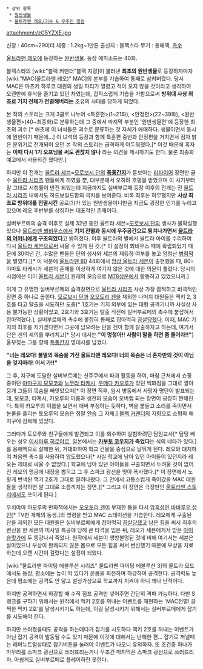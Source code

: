  * 상위 항목
  * [[원반생물]]
  * [[울트라맨 레오/괴수 & 우주인 일람]]

attachment:/zC5YZXE.jpg

신장 : 40cm~29미터
체중 : 1.2kg~1만톤
출신지 : 블랙스타
무기 : 용해액, [[촉수]]

[[울트라맨 레오]]에 등장하는 [[원반생물]]. 등장 에피소드는 40화.

블랙스타의 [wiki:"블랙 커맨더"블랙 지령]이 불러낸 '''최초의 원반생물'''로 등장하자마자 [wiki:"MAC(울트라맨 레오)" MAC]의 본부를 기습하여 통째로 삼켜버렸다. 당시 MAC은 마츠키 하루코 대원의 생일 파티가 열렸고 적이 오지 않을 것이라고 생각하여 오랜만에 휴식을 즐기고 있던 차였는데, 갑작스럽게 기습을 가함으로써 '''방위대 사상 최초로 기지 전체가 전멸해버리는''' 초유의 사태를 당하게 되었다.

본 작의 스토리는 크게 3쿨로 나누어 <특훈편>(1~21화), <안정편>(22~39화), <원반생물편>(40~최종화)로 분류하는데 그 중에서 마지막 부분인 '원반생물편'에 등장한 최초의 괴수.[* 애초에 이 녀석들은 괴수로 분류하는 것 자체가 애매하다. 생물이면서 동시에 원반이기 때문에...] 이 녀석의 등장과 함께 특훈편 중반과 안정편을 거치면서 점차 밝은 분위기로 전개되어 오던 본 작의 스토리는 급격하게 어두워졌다.[* 이것 때문에 혹자는 '''이때 다시 1기 오프닝을 써도 괜찮지 않나''' 라는 의견을 제시하기도 한다. 물론 최종화 예고에서 사용되긴 했다만.]

하지만 이 전개는 [[울트라 세븐]]=[[모로보시 단]]의 '''[[폭풍간지]]'''가 돋보이는 [[리타이어]] 장면만 골수 [[울트라 시리즈]] 팬들에게 까였을 뿐, 대부분에서 오히려 호평을 받았으며 이 시기부터 말 그대로 시청률이 반전 되었는데 지금까지도 실버부르메 등장 이후의 전개는 전 [[울트라 시리즈]] 내에서도 하드보일드함의 극치를 보여준다. 비록 최후는 허무했지만 '''사상 최초로 방위대를 전멸시킨''' 공로(?)가 있는 원반생물이니만큼 지금도 굉장한 인기를 누리고 있으며 레오 후반부를 상징하는 대표적인 존재이다. 

실버부르메의 습격 이후로 실제 32년 동안 울트라 세븐=[[모로보시 단]]의 생사가 불확실했었으나 [[울트라맨 뫼비우스]]에서 '''기지 전멸과 동시에 우주공간으로 튕겨나가면서 [[울트라의 어머니]]에게 구조되었다'''고 밝혀졌다. 이후 울트라의 별에서 울트라 아이를 수리하여 다시 [[울트라 세븐]]으로써 싸울 수 있게 된 것.[* 이 설정이 뫼비우스 때에 확립되었기 때문에 30여년 간, 수많은 팬들은 단의 생사와 세븐의 재등장 여부를 놓고 엄청난 [[병림픽]]을 벌였다.][* 이 덕분에 [[울트라맨 80]] 44화에서 [[망상 울트라 세븐]]이 출현했을 때, 80=야마토 타케시가 세븐의 존재를 이상하게 여기지 않은 것에 대한 의문이 풀렸다. 당시의 시점에선 이미 [[울트라 세븐]]이 원래의 모습으로 [[M78성운]]에서 활동하고 있었으니까.]

{{{#!html
<iframe width="480" height="360" src="//www.youtube.com/embed/L9OX4El_XP8" frameborder="0" allowfullscreen></iframe>
}}}
이게 그 유명한 실버부르메의 습격장면으로 [[울트라 시리즈]] 사상 가장 끔찍하고 비극적인 장면 중 하나로 꼽힌다. [[모로보시 단]]과 [[오오토리 겐]]을 제외한 나머지 대원들은 맥키 2, 3호를 타고 탈출을 시도하던 도중[* 1호기는 기지 외부에 있는 대형 공격기니까 사실상 사용 불가능한 상황이었고, 2호기와 3호기는 탈출 직전에 실버부르메의 촉수에 붙잡혀서 잡아먹혔다.], 실버부르메의 촉수에 붙잡혀 통째로 잡아먹혀 [[끔살]]당했다. 이때, MAC 기지의 최후를 지키겠다면서 그곳에 남으려는 단을 겐이 함께 탈출하자고 하는데, 여기서 단은 겐의 제의를 뿌리치고[* 당시 대사는 '''"이 멍청아!! 사람이 말을 하면 좀 들어라!!"'''] 울부짖는 그를 향해 [[폭풍간지]] 명대사를 남겼다.

'''"너는 레오다! 불멸의 목숨을 가진 울트라맨 레오다! 너의 목숨은 너 혼자만의 것이 아님을 잊지마라! 어서 가!!"'''

그 후, 지구에 도달한 실버부르메는 신주쿠에서 파괴 활동을 하여, 마침 근처에서 쇼핑 중이던 [[야마구치 모모코]]와 [[노무라 타케시]], [[우메다 카오루]]가 있던 백화점을 그대로 깔아 뭉개 그들의 목숨을 빼앗았으며[* 이 장면 직후, 임시 병동에서 사망자 명단이 발표되는데, 모모코, 타케시, 카오루의 이름과 생전의 모습이 오버랩 되는 장면이 굉장히 짠해진다. 특히 카오루의 이름을 보면서 애써 부정하는 듯하다, 벽을 붙들고 소리를 죽이면서 눈물을 흘리는 토오루의 모습은 정말 [[안습]] 그 자체.] [[블랙 커맨더]]의 지령으로 소형화 해 지구에 잠복해 있었다. 

그러다가 토오루와 친구들에게 발견되고 이를 회수하여 실험하려던 담임교사[* 담당 배우는 성우 [[이시마루 히로야]]로, 일본에서는 '''[[카부토 코우지]]가 죽었다'''는 식의 네타가 있다.]를 용해액으로 살해한 뒤, 거대화하여 학교 건물을 중심으로 날뛰게 된다. 레오와 대치하여 처음엔 촉수를 사용하여 압도했으나[* 사실 학교에 남아 있던 아이들이 있던지라 레오는 제대로 싸울 수 없었다.] 학교에 남아 있던 아이들을 구출되면서 두려울 것이 없어진 레오의 맹공에 내장을 뽑히고 그 후 스파크 광선을 맞아 폭사했다.[* 이 장면에서 노랗게 변색된 맥키 2호가 그대로 딸려나왔다. 그 안에서 고통스럽게 죽어갔을 MAC 대원들을 생각하면 말 그대로 소름끼치는 장면.][* 그리고 이 장면은 극장판인 [[울트라맨 스토리]]에서도 쓰이게 된다.]

우치야마 마모루의 만화책에서는 [[오오토리 겐]]이 부재한 틈을 타서 [[암흑성인 바바루우 성인]][* TV판 개체의 동생.]의 명령을 받고 MAC 스테이션을 기습한다. 레오에게 구출된 단을 제외한 모든 대원들은 실버부르메에게 잡아먹혀 [[끔살]]당했고 남은 힘을 써서 최후의 변신을 한 세븐의 미사일 특공에 당해 큰 타격을 입은 뒤, 레오가 세븐에게서 받은 [[아이슬랏가]]에 두 동강나서 죽었다. 원작에서 세븐이 행방불명된 것에 비해 여기서는 세븐은 살아있으나 부상이 완쾌되지 않은 몸으로 모든 힘을 써서 변신했기 때문에 부상을 치료하는데 오랜 시간이 걸렸다는 설정이 되었다.

{{{#!html
<script type="text/javascript" src="http://ext.nicovideo.jp/thumb_watch/sm1669494"></script><noscript><a href="http://www.nicovideo.jp/watch/sm1669494">【ニコニコ動画】ウルトラマン FE3 MAC全滅！円盤は生物だった(ウルトラマンレオ)</a></noscript>
}}}

[wiki:"울트라맨 파이팅 에볼루션 시리즈" 울트라맨 파이팅 에볼루션 3]의 울트라 모드에서도 등장, 평소에는 높이 떠 있다가 온몸을 회전하며 하강하여 공격한다. 공격력도 높은데 평소에는 공격도 안 닿고 설상가상으로 학교까지 지켜야 하니 꽤나 난적이다. 

하지만 공격하면서 하강할 때 수직 점프 공격만 넣어주면 간단히 격파 가능하다. 다만 S랭크를 구하기 위해서는 원작에서 맥키 2호를 꺼내는 이벤트를 재현하는 'MAC전멸! 끔찍한 맥키 2호'를 달성시키기도 하는데, 이걸 달성시키기 위해서는 실버부르메에게 잡기를 시도해야 한다. 

하지만 쓰러졌을때도 공격을 하는데다가 잡기를 시도하다 맥키 2호를 꺼내는 이벤트가 아닌 잡기 공격이 발동될 수도 있기 때문에 이것에 대해서는 난해한 편... 잡기로 꺼낼때는 레버뉴트럴상태로 잡기버튼을 눌러야 이벤트가 나오니 유의하자. 또 조건중 하나가 마무리를 스파크 광선으로 쓰러뜨리는거니 무조건 마지막은 스파크 광선으로 쓰러뜨리자. 아쉽게도 실버부르메로 플레이하진 못한다.
